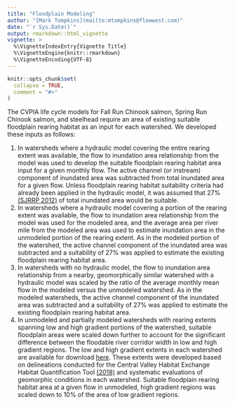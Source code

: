 ```yaml
---
title: "Floodplain Modeling"
author: "[Mark Tompkins](mailto:mtompkins@flowwest.com)"
date: "`r Sys.Date()`"
output: rmarkdown::html_vignette
vignette: >
  %\VignetteIndexEntry{Vignette Title}
  %\VignetteEngine{knitr::rmarkdown}
  %\VignetteEncoding{UTF-8}
---
```


```r
knitr::opts_chunk$set(
  collapse = TRUE,
  comment = "#>"
)
```

The CVPIA life cycle models for Fall Run Chinook salmon, Spring Run Chinook salmon, and steelhead require an area of existing suitable floodplain rearing habitat as an input for each watershed. We developed these inputs as follows:    
    
1. In watersheds where a hydraulic model covering the entire rearing extent was available, the flow to inundation area relationship from the model was used to develop the suitable floodplain rearing habitat area input for a given monthly flow. The active channel (or instream) component of inundated area was subtracted from total inundated area for a given flow. Unless floodplain rearing habitat suitability criteria had already been applied in the hydraulic model, it was assumed that 27% [(SJRRP 2012)](http://www.restoresjr.net/?wpfb_dl=408") of total inundated area would be suitable.    
2. In watersheds where a hydraulic model covering a portion of the rearing extent was available, the flow to inundation area relationship from the model was used for the modeled area, and the average area per river mile from the modeled area was used to estimate inundation area in the unmodeled portion of the rearing extent. As in the modeled portion of the watershed, the active channel component of the inundated area was subtracted and a suitability of 27% was applied to estimate the existing floodplain rearing habitat area.     
3. In watersheds with no hydraulic model, the flow to inundation area relationship from a nearby, geomorphically similar watershed with a hydraulic model was scaled by the ratio of the average monthly mean flow in the modeled versus the unmodeled watershed. As in the modeled watersheds, the active channel component of the inundated area was subtracted and a suitability of 27% was applied to estimate the existing floodplain rearing habitat area.    
4. In unmodeled and partially modeled watersheds with rearing extents spanning low and high gradient portions of the watershed, suitable floodplain areas were scaled down further to account for the significant difference between the floodable river corridor width in low and high gradient regions. The low and high gradient extents in each watershed are available for download [here](https://s3-us-west-2.amazonaws.com/cvpiahabitat-r-package/high_low_gradient.zip). These extents were developed based on delineations conducted for the Central Valley Habitat Exchange Habitat Quantification Tool [(2018)](http://cvhe.org/tools) and systematic evaluations of geomorphic conditions in each watershed. Suitable floodplain rearing habitat area at a given flow in unmodeled, high gradient regions was scaled down to 10% of the area of low gradient regions.


